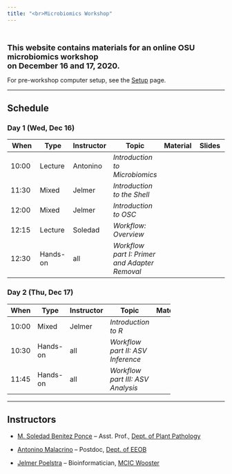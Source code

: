 ```yaml
---
title: "<br>Microbiomics Workshop"
---
```


<style>
.mytable table {
  width:75%;
}
</style>

<br>

<span style="font-size: 18px">**This website contains materials for an online
OSU microbiomics workshop<br>on December 16 and 17, 2020.**</span>

For pre-workshop computer setup, see the [Setup](00_setup.html) page.

----

## Schedule

### Day 1 (Wed, Dec 16)

<div class="mytable">

| When  | Type | Instructor | Topic | Material | Slides
|-|-|-|-|-|-|
| 10:00 | Lecture | Antonino | _Introduction to Microbiomics_ | <a href="01-microbiomics.html" target="_blank"><span style="color: #4b5357;"><i class="fas fa-book fa-lg"></i></span></a> | |
| 11:30 | Mixed | Jelmer | _Introduction to the Shell_ | <a href="02-shell.html" target="_blank"><span style="color: #4b5357;"><i class="fas fa-book fa-lg"></i></span></a> | <a href="slides/02-shell-slides.html" target="_blank"><span style="color: #4b5357;"><i class="fas fa-desktop fa-lg"></i></span></a> |
| 12:00 | Mixed | Jelmer | _Introduction to OSC_ | <a href="03-OSC.html" target="_blank"><span style="color: #4b5357;"><i class="fas fa-book fa-lg"></i></span></a> | <a href="slides/03-OSC-slides.html" target="_blank"><span style="color: #4b5357;"><i class="fas fa-desktop fa-lg"></i></span></a> |
| 12:15 | Lecture | Soledad | _Workflow: Overview_ | <a href="04-data-overview.html" target="_blank"><span style="color: #4b5357;"><i class="fas fa-book fa-lg"></i></span></a> | |
| 12:30 | Hands-on | all | _Workflow part I: Primer and Adapter Removal_ | <a href="05-preprocess-reads.html" target="_blank"><span style="color: #4b5357;"><i class="fas fa-book fa-lg"></i></span></a> | |


</mytable>

### Day 2 (Thu, Dec 17)

<div class="mytable">

| When  | Type | Instructor | Topic | Material
|-|-|-|-|-|
| 10:00 | Mixed | Jelmer | _Introduction to R_ | <a href="06-R.html" target="_blank"><span style="color: #4b5357;"><i class="fas fa-book fa-lg"></i></span></a> |
| 10:30 | Hands-on | all | _Workflow part II: ASV Inference_ | <a href="07-ASV-inference.html" target="_blank"><span style="color: #4b5357;"><i class="fas fa-book fa-lg"></i></span></a> |
| 11:45 | Hands-on | all | _Workflow part III: ASV Analysis_ | <a href="08-postASV-analysis.html" target="_blank"><span style="color: #4b5357;"><i class="fas fa-book fa-lg"></i></span></a> |

</mytable>

----

## Instructors

- [M. Soledad Benitez Ponce](benitezponce.1@osu.edu) -- Asst. Prof., [Dept. of Plant Pathology](https://plantpath.osu.edu/)

- [Antonino Malacrino](mailto:malacrino.1@osu.edu) -- Postdoc, [Dept. of EEOB](https://eeob.osu.edu/)

- [Jelmer Poelstra](mailto:poelstra.1@osu.edu) -- Bioinformatician, [MCIC Wooster](https://mcic.osu.edu)

<br> <br> <br>
